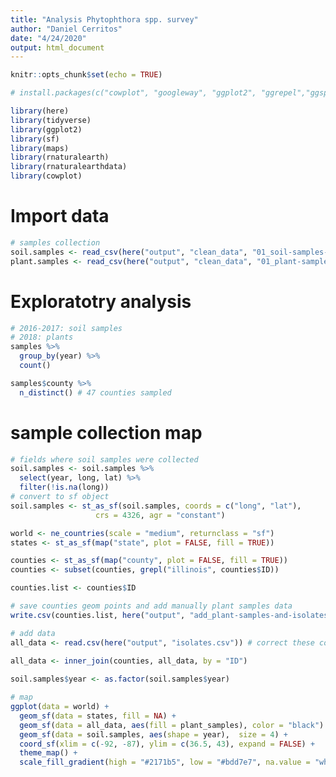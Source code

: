 ```yaml
---
title: "Analysis Phytophthora spp. survey"
author: "Daniel Cerritos"
date: "4/24/2020"
output: html_document
---
```


```r
knitr::opts_chunk$set(echo = TRUE)
```

```r
# install.packages(c("cowplot", "googleway", "ggplot2", "ggrepel","ggspatial", "libwgeom", "sf", "rnaturalearth", "rnaturalearthdata"))

library(here)
library(tidyverse)
library(ggplot2)
library(sf)
library(maps)
library(rnaturalearth)
library(rnaturalearthdata)
library(cowplot)
```

# Import data

```r
# samples collection
soil.samples <- read_csv(here("output", "clean_data", "01_soil-samples-2016-2017_clean-data.csv"))
plant.samples <- read_csv(here("output", "clean_data", "01_plant-samples-2018_clean-data.csv"))
```

# Exploratotry analysis

```r
# 2016-2017: soil samples
# 2018: plants
samples %>%
  group_by(year) %>% 
  count() 

samples$county %>% 
  n_distinct() # 47 counties sampled 
```

# sample collection map

```r
# fields where soil samples were collected
soil.samples <- soil.samples %>% 
  select(year, long, lat) %>% 
  filter(!is.na(long))
# convert to sf object
soil.samples <- st_as_sf(soil.samples, coords = c("long", "lat"), 
                   crs = 4326, agr = "constant")

world <- ne_countries(scale = "medium", returnclass = "sf")
states <- st_as_sf(map("state", plot = FALSE, fill = TRUE))

counties <- st_as_sf(map("county", plot = FALSE, fill = TRUE))
counties <- subset(counties, grepl("illinois", counties$ID))

counties.list <- counties$ID

# save counties geom points and add manually plant samples data
write.csv(counties.list, here("output", "add_plant-samples-and-isolates-data.csv"))

# add data
all_data <- read.csv(here("output", "isolates.csv")) # correct these code, dont do it manually

all_data <- inner_join(counties, all_data, by = "ID")
  
soil.samples$year <- as.factor(soil.samples$year)

# map 
ggplot(data = world) +
  geom_sf(data = states, fill = NA) + 
  geom_sf(data = all_data, aes(fill = plant_samples), color = "black") +
  geom_sf(data = soil.samples, aes(shape = year),  size = 4) +
  coord_sf(xlim = c(-92, -87), ylim = c(36.5, 43), expand = FALSE) +
  theme_map() +
  scale_fill_gradient(high = "#2171b5", low = "#bdd7e7", na.value = "white")
```

